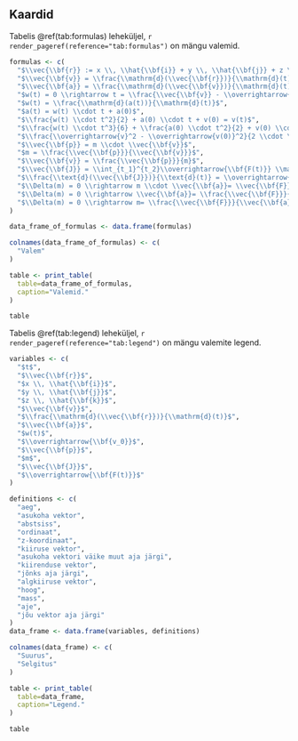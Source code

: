 
## Kaardid

Tabelis \@ref(tab:formulas) leheküljel\, `r render_pageref(reference="tab:formulas")` on mängu valemid.

```r
formulas <- c(
  "$\\vec{\\bf{r}} := x \\, \\hat{\\bf{i}} + y \\, \\hat{\\bf{j}} + z \\, \\hat{\\bf{k}}$",
  "$\\vec{\\bf{v}} = \\frac{\\mathrm{d}(\\vec{\\bf{r}})}{\\mathrm{d}(t)}$",
  "$\\vec{\\bf{a}} = \\frac{\\mathrm{d}(\\vec{\\bf{v}})}{\\mathrm{d}(t)}$",
  "$w(t) = 0 \\rightarrow t = \\frac{\\vec{\\bf{v}} - \\overrightarrow{\\bf{v_0}}}{\\overrightarrow{\\bf{a_0}}}$",
  "$w(t) = \\frac{\\mathrm{d}(a(t))}{\\mathrm{d}(t)}$",
  "$a(t) = w(t) \\cdot t + a(0)$",
  "$\\frac{w(t) \\cdot t^2}{2} + a(0) \\cdot t + v(0) = v(t)$",
  "$\\frac{w(t) \\cdot t^3}{6} + \\frac{a(0) \\cdot t^2}{2} + v(0) \\cdot t + r(0) = r(t)$",
  "$\\frac{\\overrightarrow{v}^2 - \\overrightarrow{v(0)}^2}{2 \\cdot \\overrightarrow{a(0)}} = r - r(0)$",
  "$\\vec{\\bf{p}} = m \\cdot \\vec{\\bf{v}}$",
  "$m = \\frac{\\vec{\\bf{p}}}{\\vec{\\bf{v}}}$",
  "$\\vec{\\bf{v}} = \\frac{\\vec{\\bf{p}}}{m}$",
  "$\\vec{\\bf{J}} = \\int_{t_1}^{t_2}\\overrightarrow{\\bf{F(t)}} \\mathrm{d}(t)$",
  "$\\frac{\\text{d}(\\vec{\\bf{J}})}{\\text{d}(t)} = \\overrightarrow{\\bf{F(t)}}$",
  "$\\Delta(m) = 0 \\rightarrow m \\cdot \\vec{\\bf{a}}= \\vec{\\bf{F}}$",
  "$\\Delta(m) = 0 \\rightarrow \\vec{\\bf{a}}= \\frac{\\vec{\\bf{F}}}{m}$",
  "$\\Delta(m) = 0 \\rightarrow m= \\frac{\\vec{\\bf{F}}}{\\vec{\\bf{a}}}$"
)

data_frame_of_formulas <- data.frame(formulas)

colnames(data_frame_of_formulas) <- c(
  "Valem"
)

table <- print_table(
  table=data_frame_of_formulas,
  caption="Valemid."
)

table

```

Tabelis \@ref(tab:legend) leheküljel\, `r render_pageref(reference="tab:legend")` on mängu valemite legend.

```r
variables <- c(
  "$t$",
  "$\\vec{\\bf{r}}$",
  "$x \\, \\hat{\\bf{i}}$",
  "$y \\, \\hat{\\bf{j}}$",
  "$z \\, \\hat{\\bf{k}}$",
  "$\\vec{\\bf{v}}$",
  "$\\frac{\\mathrm{d}(\\vec{\\bf{r}})}{\\mathrm{d}(t)}$",
  "$\\vec{\\bf{a}}$",
  "$w(t)$",
  "$\\overrightarrow{\\bf{v_0}}$",
  "$\\vec{\\bf{p}}$",
  "$m$",
  "$\\vec{\\bf{J}}$",
  "$\\overrightarrow{\\bf{F(t)}}$"
)

definitions <- c(
  "aeg",
  "asukoha vektor",
  "abstsiss",
  "ordinaat",
  "z-koordinaat",
  "kiiruse vektor",
  "asukoha vektori väike muut aja järgi",
  "kiirenduse vektor",
  "jõnks aja järgi",
  "algkiiruse vektor",
  "hoog",
  "mass",
  "aje",
  "jõu vektor aja järgi"
)
data_frame <- data.frame(variables, definitions)

colnames(data_frame) <- c(
  "Suurus",
  "Selgitus"
)

table <- print_table(
  table=data_frame,
  caption="Legend."
)

table

```
